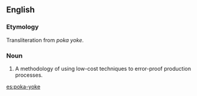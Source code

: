 ==English==
===Etymology===
Transliteration from {{Ja.}} ''poka yoke''.

===Noun===
{{en-noun|-}}
#A methodology of using low-cost techniques to error-proof production processes.

[[es:poka-yoke]]